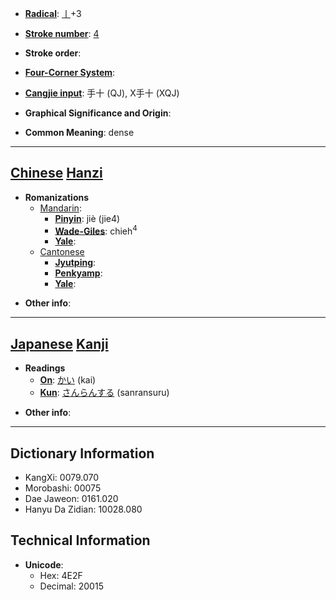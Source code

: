 * '''[[Wiktionary:Chinese radical index| Radical]]''': [[Wiktionary:Chinese radical index 丨|丨]]+3

* '''[[Wiktionary:Chinese total strokes index|Stroke number]]''': [[Wiktionary:Chinese total strokes index 4|4]]

* '''Stroke order''': 

* '''[[Wiktionary:Chinese four corner index|Four-Corner System]]''': 

* '''[[Wiktionary:Chinese Cangjie index|Cangjie input]]''': 手十 (QJ), X手十 (XQJ)

* '''Graphical Significance and Origin''': 

* '''Common Meaning''': dense

----

== [[Chinese]] [[Hanzi]] ==

* '''Romanizations'''
** [[Mandarin]]:
*** '''[[Pinyin]]''': jiè (jie4)
*** '''[[Wade-Giles]]''': chieh<sup>4</sup>
*** '''[[Yale]]''': 
**[[Cantonese]]
***'''[[Jyutping]]''':
***'''[[Penkyamp]]''': 
***'''[[Yale]]''': 

* '''Other info''': 

----

== [[Japanese]] [[Kanji]] ==

* '''Readings'''
** '''[[On]]''': [[かい]] (kai)
** '''[[Kun]]''': [[さんらんする]] (sanransuru)

* '''Other info''':  

----

== Dictionary Information ==

* KangXi: 0079.070
* Morobashi: 00075
* Dae Jaweon: 0161.020
* Hanyu Da Zidian: 10028.080

== Technical Information ==

* '''Unicode''':
** Hex: 4E2F
** Decimal: 20015